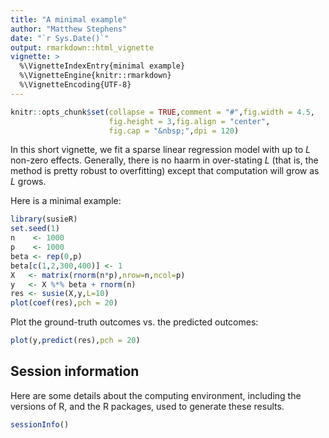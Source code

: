 ```yaml
---
title: "A minimal example"
author: "Matthew Stephens"
date: "`r Sys.Date()`"
output: rmarkdown::html_vignette
vignette: >
  %\VignetteIndexEntry{minimal example}
  %\VignetteEngine{knitr::rmarkdown}
  %\VignetteEncoding{UTF-8}
---
```


```r
knitr::opts_chunk$set(collapse = TRUE,comment = "#",fig.width = 4.5,
                      fig.height = 3,fig.align = "center",
                      fig.cap = "&nbsp;",dpi = 120)
```

In this short vignette, we fit a sparse linear regression model with
up to $L$ non-zero effects. Generally, there is no haarm in
over-stating $L$ (that is, the method is pretty robust to overfitting)
except that computation will grow as $L$ grows.

Here is a minimal example:

```r
library(susieR)
set.seed(1)
n    <- 1000
p    <- 1000
beta <- rep(0,p)
beta[c(1,2,300,400)] <- 1
X   <- matrix(rnorm(n*p),nrow=n,ncol=p)
y   <- X %*% beta + rnorm(n)
res <- susie(X,y,L=10)
plot(coef(res),pch = 20)
```

Plot the ground-truth outcomes vs. the predicted outcomes:

```r
plot(y,predict(res),pch = 20)
```

## Session information

Here are some details about the computing environment, including the
versions of R, and the R packages, used to generate these results.

```r
sessionInfo()
```
